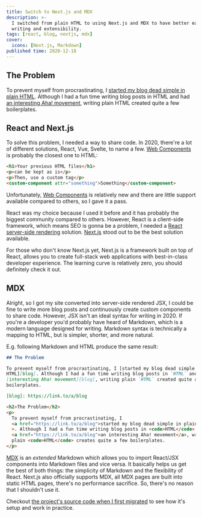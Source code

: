 ```yaml
---
title: Switch to Next.js and MDX
description: >-
  I switched from plain HTML to using Next.js and MDX to have better ease of
  writing and extensibility.
tags: [react, blog, nextjs, mdx]
cover:
  icons: [Next.js, Markdown]
published time: 2020-12-18
---
```


## The Problem

To prevent myself from procrastinating, I [started my blog dead simple in plain
HTML][start blog]. Although I had a fun time writing blog posts in HTML and had
[an interesting Aha! movement][start blog], writing plain HTML created quite a
few boilerplates.

## React and Next.js

To solve this problem, I needed a way to share code. In 2020, there're a lot of
different solutions, React, Vue, Svelte, to name a few. [Web Components] is
probably the closest one to HTML:

```html
<h1>Your previous HTML files</h1>
<p>can be kept as is</p>
<p>Then, use a custom tag</p>
<custom-component attr="something">Something</custom-component>
```

Unfortunately, [Web Components] is relatively new and there are little support
available compared to others, so I gave it a pass.

React was my choice because I used it before and it has probably the biggest
community compared to others. However, React is a client-side framework, which
means SEO is gonna be a problem, I needed a [React server-side rendering]
solution. [Next.js] stood out to be the best solution available.

For those who don't know Next.js yet, Next.js is a framework built on top of
React, allows you to create full-stack web applications with best-in-class
developer experience. The learning curve is relatively zero, you should
definitely check it out.

## MDX

Alright, so I got my site converted into server-side rendered JSX, I could be
fine to write more blog posts and continuously create custom components to share
code. However, JSX isn't an ideal syntax for writing in 2020. If you're a
developer you'd probably have heard of Markdown, which is a modern language
designed for writing. Markdown syntax is technically a mapping to HTML, but is
simpler, shorter, and more natural.

E.g. following Markdown and HTML produce the same result:

```md
## The Problem

To prevent myself from procrastinating, I [started my blog dead simple in plain
HTML][blog]. Although I had a fun time writing blog posts in `HTML` and had an
[interesting Aha! movement][blog], writing plain `HTML` created quite a few
boilerplates.

[blog]: https://link.to/a/blog
```

```html
<h2>The Problem</h2>
<p>
  To prevent myself from procrastinating, I
  <a href="https://link.to/a/blog">started my blog dead simple in plain HTML</a
  >. Although I had a fun time writing blog posts in <code>HTML</code> and had
  <a href="https://link.to/a/blog">an interesting Aha! movement</a>, writing
  plain <code>HTML</code> creates quite a few boilerplates.
</p>
```

[MDX] is an _extended_ Markdown which allows you to import React/JSX components
into Markdown files and vice versa. It basically helps us get the best of both
things: the simplicity of Markdown and the flexibility of React. Next.js also
officially supports MDX, all MDX pages are built into static HTML pages, there's
no performance sacrifice. So, there's no reason that I shouldn't use it.

Checkout [the project's source code when I first migrated][source code] to see
how it's setup and work in practice.

<!-- Links -->

[web components]: https://developer.mozilla.org/en-US/docs/Web/Web_Components
[next.js]: https://nextjs.org
[react server-side rendering]:
  https://www.digitalocean.com/community/tutorials/react-server-side-rendering
[mdx]: https://mdxjs.com
[start blog]: /blog/hello-world-start-blog-in-html
[source code]:
  https://github.com/phuctm97/phuctm97.com/tree/bea56e9213511f72bd6ce0ed587956098c058161

